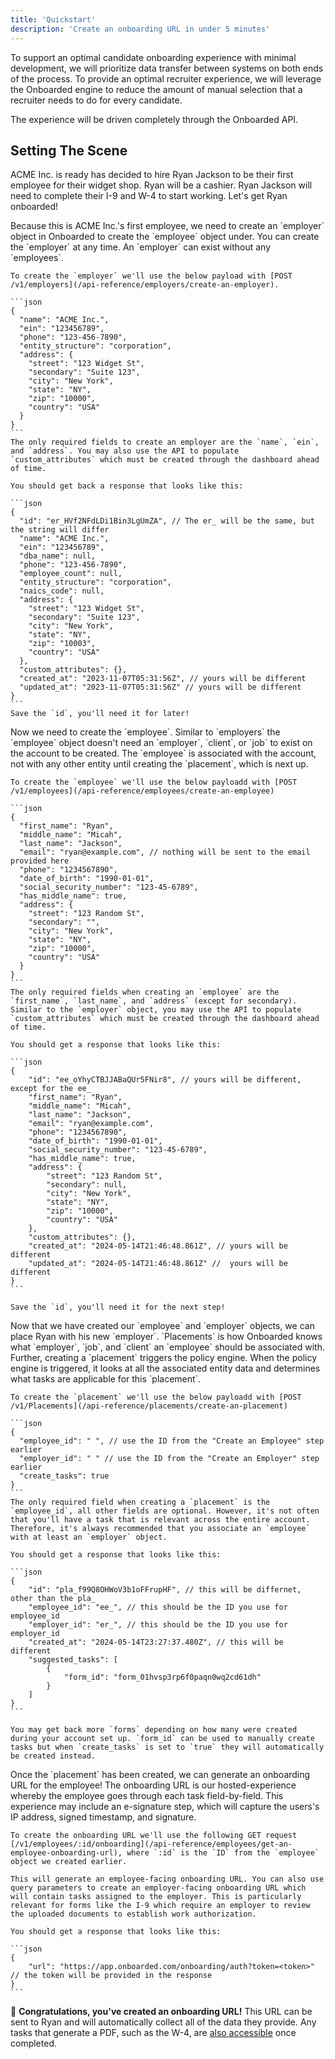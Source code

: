 ```yaml
---
title: 'Quickstart'
description: 'Create an onboarding URL in under 5 minutes'
---
```


To support an optimal candidate onboarding experience with minimal development, we will prioritize data transfer between systems on both ends of the process. To provide an optimal recruiter experience, we will leverage the Onboarded engine to reduce the amount of manual selection that a recruiter needs to do for every candidate.

The experience will be driven completely through the Onboarded API.

## Setting The Scene 
ACME Inc. is ready has decided to hire Ryan Jackson to be their first employee for their widget shop. Ryan will be a cashier. Ryan Jackson will need to complete their I-9 and W-4 to start working. Let's get Ryan onboarded! 

<Steps>
  <Step title="Create the Employer" icon={"building-memo"} iconType={"solid"} >
    Because this is ACME Inc.'s first employee, we need to create an `employer` object in Onboarded to create the `employee` object under. You can create the `employer` at any time. An `employer` can exist without any `employees`. 

    To create the `employer` we'll use the below payload with [POST /v1/employers](/api-reference/employers/create-an-employer). 

    ```json 
    {
      "name": "ACME Inc.",
      "ein": "123456789",
      "phone": "123-456-7890",
      "entity_structure": "corporation",
      "address": {
        "street": "123 Widget St",
        "secondary": "Suite 123",
        "city": "New York",
        "state": "NY",
        "zip": "10000",
        "country": "USA"
      }
    }
    ```
    The only required fields to create an employer are the `name`, `ein`, and `address`. You may also use the API to populate `custom_attributes` which must be created through the dashboard ahead of time.

    You should get back a response that looks like this:

    ```json
    {
      "id": "er_HVf2NFdLDi1Bin3LgUmZA", // The er_ will be the same, but the string will differ
      "name": "ACME Inc.",
      "ein": "123456789",
      "dba_name": null,
      "phone": "123-456-7890",
      "employee_count": null,
      "entity_structure": "corporation",
      "naics_code": null,
      "address": {
        "street": "123 Widget St",
        "secondary": "Suite 123",
        "city": "New York",
        "state": "NY",
        "zip": "10003",
        "country": "USA"
      },
      "custom_attributes": {},
      "created_at": "2023-11-07T05:31:56Z", // yours will be different
      "updated_at": "2023-11-07T05:31:56Z" // yours will be different
    }
    ```
    Save the `id`, you'll need it for later!

  </Step>
  <Step title="Create the Employee" icon="user" iconType="solid">
    Now we need to create the `employee`. Similar to `employers` the `employee` object doesn't need an `employer`, `client`, or `job` to exist on the account to be created. The `employee` is associated with the account, not with any other entity until creating the `placement`, which is next up. 

    To create the `employee` we'll use the below payloadd with [POST /v1/employees](/api-reference/employees/create-an-employee)

    ```json
    {
      "first_name": "Ryan",
      "middle_name": "Micah",
      "last_name": "Jackson",
      "email": "ryan@example.com", // nothing will be sent to the email provided here
      "phone": "1234567890",
      "date_of_birth": "1990-01-01",
      "social_security_number": "123-45-6789",
      "has_middle_name": true,
      "address": {
        "street": "123 Random St",
        "secondary": "",
        "city": "New York",
        "state": "NY",
        "zip": "10000",
        "country": "USA"
      }
    }
    ```
    The only required fields when creating an `employee` are the `first_name`, `last_name`, and `address` (except for secondary). Similar to the `employer` object, you may use the API to populate `custom_attributes` which must be created through the dashboard ahead of time.

    You should get a response that looks like this:

    ```json
    {
        "id": "ee_oYhyCTBJJABaQUr5FNir8", // yours will be different, except for the ee_
        "first_name": "Ryan",
        "middle_name": "Micah",
        "last_name": "Jackson",
        "email": "ryan@example.com",
        "phone": "1234567890",
        "date_of_birth": "1990-01-01",
        "social_security_number": "123-45-6789",
        "has_middle_name": true,
        "address": {
            "street": "123 Random St",
            "secondary": null,
            "city": "New York",
            "state": "NY",
            "zip": "10000",
            "country": "USA"
        },
        "custom_attributes": {},
        "created_at": "2024-05-14T21:46:48.861Z", // yours will be different
        "updated_at": "2024-05-14T21:46:48.861Z" //  yours will be different
    }
    ```

    Save the `id`, you'll need it for the next step!
  </Step>
  <Step title="Create a Placement" icon="arrow-right-from-arc" iconType="solid">
    Now that we have created our `employee` and `employer` objects, we can place Ryan with his new `employer`. `Placements` is how Onboarded knows what `employer`, `job`, and `client` an `employee` should be associated with. Further, creating a `placement` triggers the policy engine. When the policy engine is triggered, it looks at all the associated entity data and determines what tasks are applicable for this `placement`.

    To create the `placement` we'll use the below payloadd with [POST /v1/Placements](/api-reference/placements/create-an-placement)

    ```json
    {
      "employee_id": " ", // use the ID from the "Create an Employee" step earlier
      "employer_id": " " // use the ID from the "Create an Employer" step earlier
      "create_tasks": true
    }
    ```
    The only required field when creating a `placement` is the `employee_id`, all other fields are optional. However, it's not often that you'll have a task that is relevant across the entire account. Therefore, it's always recommended that you associate an `employee` with at least an `employer` object. 

    You should get a response that looks like this:

    ```json
    {
        "id": "pla_f99Q8OHWoV3b1oFFrupHF", // this will be differnet, other than the pla_
        "employee_id": "ee_", // this should be the ID you use for employee_id
        "employer_id": "er_", // this should be the ID you use for employer_id
        "created_at": "2024-05-14T23:27:37.480Z", // this will be different 
        "suggested_tasks": [
            {
                "form_id": "form_01hvsp3rp6f0paqn0wq2cd61dh"
            }
        ]
    }
    ```

    You may get back more `forms` depending on how many were created during your account set up. `form_id` can be used to manually create tasks but when `create_tasks` is set to `true` they will automatically be created instead. 
  </Step>
  <Step title="Create an Onboarding URL" icon="link" iconType="solid">
    Once the `placement` has been created, we can generate an onboarding URL for the employee! The onboarding URL is our hosted-experience whereby the employee goes through each task field-by-field. This experience may include an e-signature step, which will capture the users's IP address, signed timestamp, and signature. 

    To create the onboarding URL we'll use the following GET request [/v1/employees/:id/onboarding](/api-reference/employees/get-an-employee-onboarding-url), where `:id` is the `ID` from the `employee` object we created earlier.

    This will generate an employee-facing onboarding URL. You can also use query parameters to create an employer-facing onboarding URL which will contain tasks assigned to the employer. This is particularly relevant for forms like the I-9 which require an employer to review the uploaded documents to establish work authorization. 

    You should get a response that looks like this:

    ```json
    {
        "url": "https://app.onboarded.com/onboarding/auth?token=<token>" // the token will be provided in the response
    }
    ```

  🎉 **Congratulations, you've created an onboarding URL!** This URL can be sent to Ryan and will automatically collect all of the data they provide. Any tasks that generate a PDF, such as the W-4, are [also accessible](/api-reference/tasks/get-a-task-pdf) once completed. 
  </Step>
</Steps>